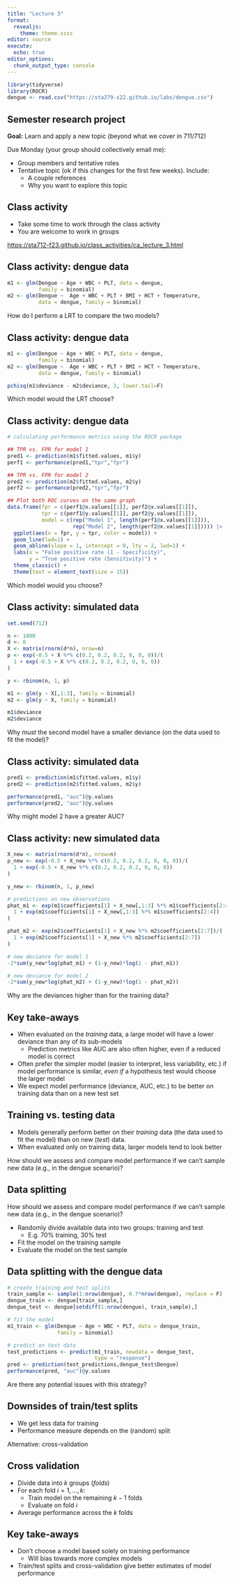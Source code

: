 ```yaml
---
title: "Lecture 3"
format: 
  revealjs:
    theme: theme.scss
editor: source
execute:
  echo: true
editor_options: 
  chunk_output_type: console
---
```


```r
library(tidyverse)
library(ROCR)
dengue <- read.csv("https://sta279-s22.github.io/labs/dengue.csv")
```

## Semester research project

**Goal:** Learn and apply a new topic (beyond what we cover in 711/712)

Due Monday (your group should collectively email me):

-   Group members and tentative roles
-   Tentative topic (ok if this changes for the first few weeks). Include:
    -   A couple references
    -   Why you want to explore this topic

## Class activity

* Take some time to work through the class activity
* You are welcome to work in groups

[https://sta712-f23.github.io/class_activities/ca_lecture_3.html](https://sta712-f23.github.io/class_activities/ca_lecture_3.html)

## Class activity: dengue data

```r
m1 <- glm(Dengue ~ Age + WBC + PLT, data = dengue,
          family = binomial)
m2 <- glm(Dengue ~  Age + WBC + PLT + BMI + HCT + Temperature,
          data = dengue, family = binomial)
```

How do I perform a LRT to compare the two models?

## Class activity: dengue data

```r
m1 <- glm(Dengue ~ Age + WBC + PLT, data = dengue,
          family = binomial)
m2 <- glm(Dengue ~  Age + WBC + PLT + BMI + HCT + Temperature,
          data = dengue, family = binomial)

pchisq(m1$deviance - m2$deviance, 3, lower.tail=F)
```

Which model would the LRT choose?

## Class activity: dengue data

```r
# calculating performance metrics using the ROCR package

## TPR vs. FPR for model 1
pred1 <- prediction(m1$fitted.values, m1$y)
perf1 <- performance(pred1,"tpr","fpr")

## TPR vs. FPR for model 2
pred2 <- prediction(m2$fitted.values, m2$y)
perf2 <- performance(pred2,"tpr","fpr")

## Plot both ROC curves on the same graph
data.frame(fpr = c(perf1@x.values[[1]], perf2@x.values[[1]]),
           tpr = c(perf1@y.values[[1]], perf2@y.values[[1]]),
           model = c(rep("Model 1", length(perf1@x.values[[1]])),
                     rep("Model 2", length(perf2@x.values[[1]])))) |>
  ggplot(aes(x = fpr, y = tpr, color = model)) +
  geom_line(lwd=1) +
  geom_abline(slope = 1, intercept = 0, lty = 2, lwd=1) +
  labs(x = "False positive rate (1 - Specificity)",
       y = "True positive rate (Sensitivity)") +
  theme_classic() +
  theme(text = element_text(size = 15))
```

Which model would you choose?

## Class activity: simulated data

```r
set.seed(712)

n <- 1000
d <- 6
X <- matrix(rnorm(d*n), nrow=n)
p <- exp(-0.5 + X %*% c(0.2, 0.2, 0.2, 0, 0, 0))/(
  1 + exp(-0.5 + X %*% c(0.2, 0.2, 0.2, 0, 0, 0))
)

y <- rbinom(n, 1, p)
```

```r
m1 <- glm(y ~ X[,1:3], family = binomial)
m2 <- glm(y ~ X, family = binomial)

m1$deviance
m2$deviance
```

Why *must* the second model have a smaller deviance (on the data used to fit the model)?

## Class activity: simulated data

```r
pred1 <- prediction(m1$fitted.values, m1$y)
pred2 <- prediction(m2$fitted.values, m2$y)

performance(pred1, "auc")@y.values
performance(pred2, "auc")@y.values
```

Why might model 2 have a greater AUC?

## Class activity: new simulated data

```r
X_new <- matrix(rnorm(d*n), nrow=n)
p_new <- exp(-0.5 + X_new %*% c(0.2, 0.2, 0.2, 0, 0, 0))/(
  1 + exp(-0.5 + X_new %*% c(0.2, 0.2, 0.2, 0, 0, 0))
)

y_new <- rbinom(n, 1, p_new)
```

```r
# predictions on new observations
phat_m1 <- exp(m1$coefficients[1] + X_new[,1:3] %*% m1$coefficients[2:4])/(
  1 + exp(m1$coefficients[1] + X_new[,1:3] %*% m1$coefficients[2:4])
)

phat_m2 <- exp(m2$coefficients[1] + X_new %*% m2$coefficients[2:7])/(
  1 + exp(m2$coefficients[1] + X_new %*% m2$coefficients[2:7])
)

# new deviance for model 1
-2*sum(y_new*log(phat_m1) + (1-y_new)*log(1 - phat_m1))

# new deviance for model 2
-2*sum(y_new*log(phat_m2) + (1-y_new)*log(1 - phat_m2))
```

Why are the deviances higher than for the training data?

## Key take-aways

-   When evaluated on the *training* data, a large model will have a lower deviance than any of its sub-models
    -   Prediction metrics like AUC are also often higher, even if a reduced model is correct
-   Often prefer the simpler model (easier to interpret, less variability, etc.) if model performance is similar, *even if* a hypothesis test would choose the larger model
-   We expect model performance (deviance, AUC, etc.) to be better on training data than on a new test set

## Training vs. testing data

-   Models generally perform better on their *training* data (the data used to fit the model) than on new (*test*) data.
-   When evaluated only on training data, larger models tend to look better

How should we assess and compare model performance if we can't sample new data (e.g., in the dengue scenario)?

## Data splitting

How should we assess and compare model performance if we can't sample new data (e.g., in the dengue scenario)?

-   Randomly divide available data into two groups: training and test
    -   E.g. 70% training, 30% test
-   Fit the model on the training sample
-   Evaluate the model on the test sample

## Data splitting with the dengue data

```r
# create training and test splits
train_sample <- sample(1:nrow(dengue), 0.7*nrow(dengue), replace = F)
dengue_train <- dengue[train_sample,]
dengue_test <- dengue[setdiff(1:nrow(dengue), train_sample),]
```

```r
# fit the model
m1_train <- glm(Dengue ~ Age + WBC + PLT, data = dengue_train, 
                family = binomial)

# predict on test data
test_predictions <- predict(m1_train, newdata = dengue_test,
                            type = "response")
pred <- prediction(test_predictions,dengue_test$Dengue)
performance(pred, "auc")@y.values
```

Are there any potential issues with this strategy?

## Downsides of train/test splits

-   We get less data for training
-   Performance measure depends on the (random) split

Alternative: cross-validation

## Cross validation

-   Divide data into $k$ groups (*folds*)
-   For each fold $i = 1,...,k$:
    -   Train model on the remaining $k-1$ folds
    -   Evaluate on fold $i$
-   Average performance across the $k$ folds

## Key take-aways

-   Don't choose a model based solely on training performance
    -   Will bias towards more complex models
-   Train/test splits and cross-validation give better estimates of model performance
